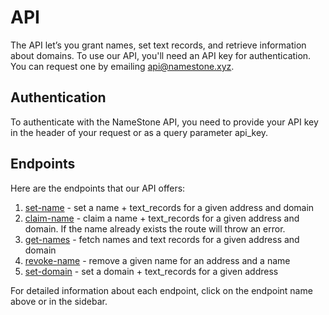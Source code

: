 # API

The API let’s you grant names, set text records, and retrieve information about domains.
To use our API, you'll need an API key for authentication. You can request one by emailing api@namestone.xyz.

## Authentication

To authenticate with the NameStone API, you need to provide your API key in the header of your request or as a query parameter api_key.

## Endpoints

Here are the endpoints that our API offers:

1. [set-name](./set-name) - set a name + text_records for a given address and domain
2. [claim-name](./claim-name) - claim a name + text_records for a given address and domain. If the name already exists the route will throw an error.
3. [get-names](./get-names) - fetch names and text records for a given address and domain
4. [revoke-name](./revoke-name) - remove a given name for an address and a name
5. [set-domain](./set-domain) - set a domain + text_records for a given address

For detailed information about each endpoint, click on the endpoint name above or in the sidebar.
